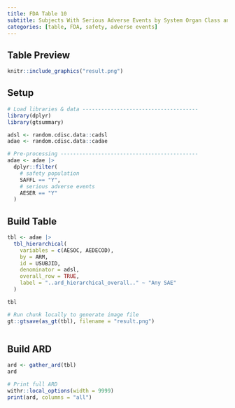 ```yaml
---
title: FDA Table 10
subtitle: Subjects With Serious Adverse Events by System Organ Class and Preferred Term, Safety Population, Pooled Analysis (or Trial X)
categories: [table, FDA, safety, adverse events]
---
```


::: panel-tabset
## Table Preview

```r
knitr::include_graphics("result.png")
```

## Setup

```r
# Load libraries & data -------------------------------------
library(dplyr)
library(gtsummary)

adsl <- random.cdisc.data::cadsl
adae <- random.cdisc.data::cadae

# Pre-processing --------------------------------------------
adae <- adae |>
  dplyr::filter(
    # safety population
    SAFFL == "Y",
    # serious adverse events
    AESER == "Y"
  )
```

## Build Table

```r
tbl <- adae |>
  tbl_hierarchical(
    variables = c(AESOC, AEDECOD),
    by = ARM,
    id = USUBJID,
    denominator = adsl,
    overall_row = TRUE,
    label = "..ard_hierarchical_overall.." ~ "Any SAE"
  )

tbl
```

```r
# Run chunk locally to generate image file
gt::gtsave(as_gt(tbl), filename = "result.png")
```

```r
```

## Build ARD

```r
ard <- gather_ard(tbl)
ard
```

```r
# Print full ARD
withr::local_options(width = 9999)
print(ard, columns = "all")
```
:::
